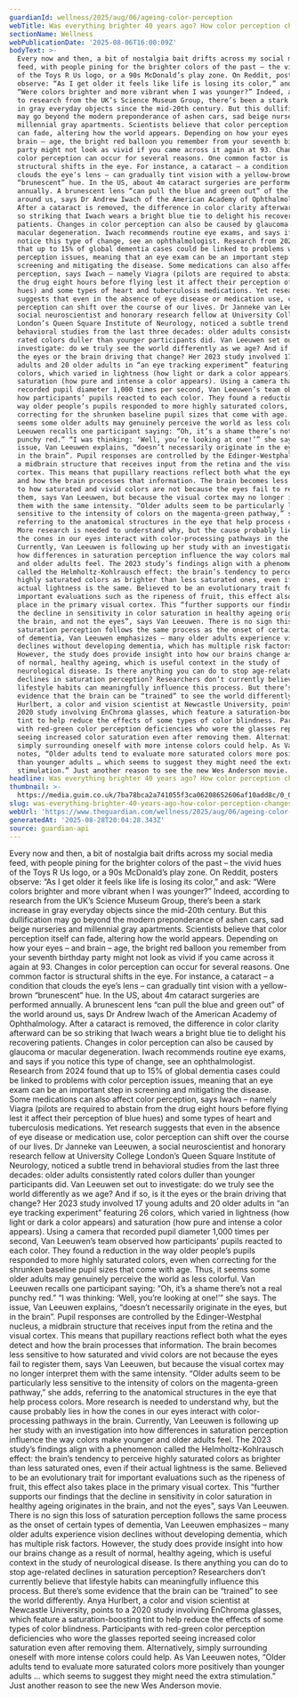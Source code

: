 ```yaml
---
guardianId: wellness/2025/aug/06/ageing-color-perception
webTitle: Was everything brighter 40 years ago? How color perception changes as we age
sectionName: Wellness
webPublicationDate: '2025-08-06T16:00:09Z'
bodyText: >-
  Every now and then, a bit of nostalgia bait drifts across my social media
  feed, with people pining for the brighter colors of the past – the vivid hues
  of the Toys R Us logo, or a 90s McDonald’s play zone. On Reddit, posters
  observe: “As I get older it feels like life is losing its color,” and ask:
  “Were colors brighter and more vibrant when I was younger?” Indeed, according
  to research from the UK’s Science Museum Group, there’s been a stark increase
  in gray everyday objects since the mid-20th century. But this dullification
  may go beyond the modern preponderance of ashen cars, sad beige nurseries and
  millennial gray apartments. Scientists believe that color perception itself
  can fade, altering how the world appears. Depending on how your eyes – and
  brain – age, the bright red balloon you remember from your seventh birthday
  party might not look as vivid if you came across it again at 93. Changes in
  color perception can occur for several reasons. One common factor is
  structural shifts in the eye. For instance, a cataract – a condition that
  clouds the eye’s lens – can gradually tint vision with a yellow-brown
  “brunescent” hue. In the US, about 4m cataract surgeries are performed
  annually. A brunescent lens “can pull the blue and green out” of the world
  around us, says Dr Andrew Iwach of the American Academy of Ophthalmology.
  After a cataract is removed, the difference in color clarity afterward can be
  so striking that Iwach wears a bright blue tie to delight his recovering
  patients. Changes in color perception can also be caused by glaucoma or
  macular degeneration. Iwach recommends routine eye exams, and says if you
  notice this type of change, see an ophthalmologist. Research from 2024 found
  that up to 15% of global dementia cases could be linked to problems with color
  perception issues, meaning that an eye exam can be an important step in
  screening and mitigating the disease. Some medications can also affect color
  perception, says Iwach – namely Viagra (pilots are required to abstain from
  the drug eight hours before flying lest it affect their perception of blue
  hues) and some types of heart and tuberculosis medications. Yet research
  suggests that even in the absence of eye disease or medication use, color
  perception can shift over the course of our lives. Dr Janneke van Leeuwen, a
  social neuroscientist and honorary research fellow at University College
  London’s Queen Square Institute of Neurology, noticed a subtle trend in
  behavioral studies from the last three decades: older adults consistently
  rated colors duller than younger participants did. Van Leeuwen set out to
  investigate: do we truly see the world differently as we age? And if so, is it
  the eyes or the brain driving that change? Her 2023 study involved 17 young
  adults and 20 older adults in “an eye tracking experiment” featuring 26
  colors, which varied in lightness (how light or dark a color appears) and
  saturation (how pure and intense a color appears). Using a camera that
  recorded pupil diameter 1,000 times per second, Van Leeuwen’s team observed
  how participants’ pupils reacted to each color. They found a reduction in the
  way older people’s pupils responded to more highly saturated colors, even when
  correcting for the shrunken baseline pupil sizes that come with age. Thus, it
  seems some older adults may genuinely perceive the world as less colorful. Van
  Leeuwen recalls one participant saying: “Oh, it’s a shame there’s not a real
  punchy red.” “I was thinking: ‘Well, you’re looking at one!’” she says. The
  issue, Van Leeuwen explains, “doesn’t necessarily originate in the eyes, but
  in the brain”. Pupil responses are controlled by the Edinger-Westphal nucleus,
  a midbrain structure that receives input from the retina and the visual
  cortex. This means that pupillary reactions reflect both what the eyes detect
  and how the brain processes that information. The brain becomes less sensitive
  to how saturated and vivid colors are not because the eyes fail to register
  them, says Van Leeuwen, but because the visual cortex may no longer interpret
  them with the same intensity. “Older adults seem to be particularly less
  sensitive to the intensity of colors on the magenta-green pathway,” she adds,
  referring to the anatomical structures in the eye that help process colors.
  More research is needed to understand why, but the cause probably lies in how
  the cones in our eyes interact with color-processing pathways in the brain.
  Currently, Van Leeuwen is following up her study with an investigation into
  how differences in saturation perception influence the way colors make younger
  and older adults feel. The 2023 study’s findings align with a phenomenon
  called the Helmholtz-Kohlrausch effect: the brain’s tendency to perceive
  highly saturated colors as brighter than less saturated ones, even if their
  actual lightness is the same. Believed to be an evolutionary trait for
  important evaluations such as the ripeness of fruit, this effect also takes
  place in the primary visual cortex. This “further supports our findings that
  the decline in sensitivity in color saturation in healthy ageing originates in
  the brain, and not the eyes”, says Van Leeuwen. There is no sign this loss of
  saturation perception follows the same process as the onset of certain types
  of dementia, Van Leeuwen emphasizes – many older adults experience vision
  declines without developing dementia, which has multiple risk factors.
  However, the study does provide insight into how our brains change as a result
  of normal, healthy ageing, which is useful context in the study of
  neurological disease. Is there anything you can do to stop age-related
  declines in saturation perception? Researchers don’t currently believe that
  lifestyle habits can meaningfully influence this process. But there’s some
  evidence that the brain can be “trained” to see the world differently. Anya
  Hurlbert, a color and vision scientist at Newcastle University, points to a
  2020 study involving EnChroma glasses, which feature a saturation-boosting
  tint to help reduce the effects of some types of color blindness. Participants
  with red-green color perception deficiencies who wore the glasses reported
  seeing increased color saturation even after removing them. Alternatively,
  simply surrounding oneself with more intense colors could help. As Van Leeuwen
  notes, “Older adults tend to evaluate more saturated colors more positively
  than younger adults … which seems to suggest they might need the extra
  stimulation.” Just another reason to see the new Wes Anderson movie.
headline: Was everything brighter 40 years ago? How color perception changes as we age
thumbnail: >-
  https://media.guim.co.uk/7ba78bca2a741055f3ca06208652606af10add8c/0_0_3000_2400/500.jpg
slug: was-everything-brighter-40-years-ago-how-color-perception-changes-as-we-age
webUrl: 'https://www.theguardian.com/wellness/2025/aug/06/ageing-color-perception'
generatedAt: '2025-08-28T20:04:28.343Z'
source: guardian-api
---
```

Every now and then, a bit of nostalgia bait drifts across my social media feed, with people pining for the brighter colors of the past – the vivid hues of the Toys R Us logo, or a 90s McDonald’s play zone. On Reddit, posters observe: “As I get older it feels like life is losing its color,” and ask: “Were colors brighter and more vibrant when I was younger?” Indeed, according to research from the UK’s Science Museum Group, there’s been a stark increase in gray everyday objects since the mid-20th century. But this dullification may go beyond the modern preponderance of ashen cars, sad beige nurseries and millennial gray apartments. Scientists believe that color perception itself can fade, altering how the world appears. Depending on how your eyes – and brain – age, the bright red balloon you remember from your seventh birthday party might not look as vivid if you came across it again at 93. Changes in color perception can occur for several reasons. One common factor is structural shifts in the eye. For instance, a cataract – a condition that clouds the eye’s lens – can gradually tint vision with a yellow-brown “brunescent” hue. In the US, about 4m cataract surgeries are performed annually. A brunescent lens “can pull the blue and green out” of the world around us, says Dr Andrew Iwach of the American Academy of Ophthalmology. After a cataract is removed, the difference in color clarity afterward can be so striking that Iwach wears a bright blue tie to delight his recovering patients. Changes in color perception can also be caused by glaucoma or macular degeneration. Iwach recommends routine eye exams, and says if you notice this type of change, see an ophthalmologist. Research from 2024 found that up to 15% of global dementia cases could be linked to problems with color perception issues, meaning that an eye exam can be an important step in screening and mitigating the disease. Some medications can also affect color perception, says Iwach – namely Viagra (pilots are required to abstain from the drug eight hours before flying lest it affect their perception of blue hues) and some types of heart and tuberculosis medications. Yet research suggests that even in the absence of eye disease or medication use, color perception can shift over the course of our lives. Dr Janneke van Leeuwen, a social neuroscientist and honorary research fellow at University College London’s Queen Square Institute of Neurology, noticed a subtle trend in behavioral studies from the last three decades: older adults consistently rated colors duller than younger participants did. Van Leeuwen set out to investigate: do we truly see the world differently as we age? And if so, is it the eyes or the brain driving that change? Her 2023 study involved 17 young adults and 20 older adults in “an eye tracking experiment” featuring 26 colors, which varied in lightness (how light or dark a color appears) and saturation (how pure and intense a color appears). Using a camera that recorded pupil diameter 1,000 times per second, Van Leeuwen’s team observed how participants’ pupils reacted to each color. They found a reduction in the way older people’s pupils responded to more highly saturated colors, even when correcting for the shrunken baseline pupil sizes that come with age. Thus, it seems some older adults may genuinely perceive the world as less colorful. Van Leeuwen recalls one participant saying: “Oh, it’s a shame there’s not a real punchy red.” “I was thinking: ‘Well, you’re looking at one!’” she says. The issue, Van Leeuwen explains, “doesn’t necessarily originate in the eyes, but in the brain”. Pupil responses are controlled by the Edinger-Westphal nucleus, a midbrain structure that receives input from the retina and the visual cortex. This means that pupillary reactions reflect both what the eyes detect and how the brain processes that information. The brain becomes less sensitive to how saturated and vivid colors are not because the eyes fail to register them, says Van Leeuwen, but because the visual cortex may no longer interpret them with the same intensity. “Older adults seem to be particularly less sensitive to the intensity of colors on the magenta-green pathway,” she adds, referring to the anatomical structures in the eye that help process colors. More research is needed to understand why, but the cause probably lies in how the cones in our eyes interact with color-processing pathways in the brain. Currently, Van Leeuwen is following up her study with an investigation into how differences in saturation perception influence the way colors make younger and older adults feel. The 2023 study’s findings align with a phenomenon called the Helmholtz-Kohlrausch effect: the brain’s tendency to perceive highly saturated colors as brighter than less saturated ones, even if their actual lightness is the same. Believed to be an evolutionary trait for important evaluations such as the ripeness of fruit, this effect also takes place in the primary visual cortex. This “further supports our findings that the decline in sensitivity in color saturation in healthy ageing originates in the brain, and not the eyes”, says Van Leeuwen. There is no sign this loss of saturation perception follows the same process as the onset of certain types of dementia, Van Leeuwen emphasizes – many older adults experience vision declines without developing dementia, which has multiple risk factors. However, the study does provide insight into how our brains change as a result of normal, healthy ageing, which is useful context in the study of neurological disease. Is there anything you can do to stop age-related declines in saturation perception? Researchers don’t currently believe that lifestyle habits can meaningfully influence this process. But there’s some evidence that the brain can be “trained” to see the world differently. Anya Hurlbert, a color and vision scientist at Newcastle University, points to a 2020 study involving EnChroma glasses, which feature a saturation-boosting tint to help reduce the effects of some types of color blindness. Participants with red-green color perception deficiencies who wore the glasses reported seeing increased color saturation even after removing them. Alternatively, simply surrounding oneself with more intense colors could help. As Van Leeuwen notes, “Older adults tend to evaluate more saturated colors more positively than younger adults … which seems to suggest they might need the extra stimulation.” Just another reason to see the new Wes Anderson movie.
